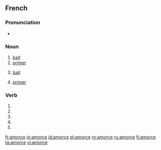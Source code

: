 ==French==
{{wikipedia|lang=fr}}

===Pronunciation===
* {{IPA|/a.mɔʁs/|lang=fr}}

===Noun===
{{fr-noun|f}}

# [[bait]] {{gloss|used to catch fish}}
# [[primer]] {{gloss|substance used to start a fire}}
# {{figurative}} [[bait]]
# {{biology|lang=fr}} [[primer]] {{gloss|strand}}

===Verb===
{{fr-verb form}}

# {{conjugation of|amorcer||1|s|pres|ind|lang=fr}}
# {{conjugation of|amorcer||3|s|pres|ind|lang=fr}}
# {{conjugation of|amorcer||1|s|pres|sub|lang=fr}}
# {{conjugation of|amorcer||1|s|pres|sub|lang=fr}}
# {{conjugation of|amorcer||2|s|imp|lang=fr}}

[[fr:amorce]]
[[io:amorce]]
[[id:amorce]]
[[pl:amorce]]
[[ro:amorce]]
[[ru:amorce]]
[[fi:amorce]]
[[ta:amorce]]
[[vi:amorce]]